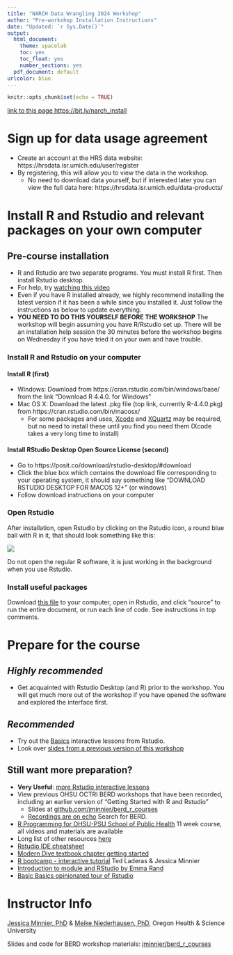 ```yaml
---
title: "NARCH Data Wrangling 2024 Workshop"
author: "Pre-workshop Installation Instructions"
date: "Updated: `r Sys.Date()`"
output: 
  html_document: 
    theme: spacelab
    toc: yes
    toc_float: yes
    number_sections: yes
  pdf_document: default
urlcolor: blue
---
```


```r
knitr::opts_chunk$set(echo = TRUE)
```

[link to this page https://bit.ly/narch_install](https://bit.ly/narch_install)

# Sign up for data usage agreement

- Create an account at the HRS data website: https://hrsdata.isr.umich.edu/user/register
- By registering, this will allow you to view the data in the workshop. 
    + No need to download data yourself, but if interested later you can view the full data here: https://hrsdata.isr.umich.edu/data-products/

# Install R and Rstudio and relevant packages on your own computer

## Pre-course installation

- R and Rstudio are two separate programs. You must install R first. Then install Rstudio desktop. 
- For help, try [watching this video](https://www.youtube.com/watch?v=kOQDdJZ7Hl4&feature=youtu.be)
- Even if you have R installed already, we highly recommend installing the latest version if it has been a while since you installed it. Just follow the instructions as below to update everything.
- **YOU NEED TO DO THIS YOURSELF BEFORE THE WORKSHOP** The workshop will begin assuming you have R/Rstudio set up. There will be an installation help session the 30 minutes before the workshop begins on Wednesday if you have tried it on your own and have trouble.

### Install R and Rstudio on your computer

#### Install **R** (first)

- Windows: Download from https://cran.rstudio.com/bin/windows/base/ from the link "Download R 4.4.0. for Windows"
- Mac OS X: Download the latest .pkg file (top link, currently R-4.4.0.pkg) from https://cran.rstudio.com/bin/macosx/
    * For some packages and uses, [Xcode](https://apps.apple.com/us/app/xcode/id497799835?mt=12) and [XQuartz](https://www.xquartz.org/) may be required, but no need to install these until you find you need them (Xcode takes a very long time to install)
    
#### Install **RStudio Desktop** Open Source License (second)

- Go to https://posit.co/download/rstudio-desktop/#download
- Click the blue box which contains the download file corresponding to your operating system, it should say something like "DOWNLOAD RSTUDIO DESKTOP FOR MACOS 12+" (or windows)
- Follow download instructions on your computer

<!-- <a href="https://posit.co/download/rstudio-desktop/#download"><img src="img/install_rstudio.png" width="40%" height="40%"></a> -->

### Open Rstudio

After installation, open Rstudio by clicking on the Rstudio icon, a round blue ball with R in it, that should look something like this:

![](img/rstudiologo.png)

Do not open the regular R software, it is just working in the background when you use Rstudio.

### Install useful packages

Download [this file](https://drive.google.com/file/d/1hXjogasVkIVjYzuT6eu0lb4Vf-JAzQsW/view?usp=sharing) to your computer, open in Rstudio, and click "source" to run the entire document, or run each line of code. See instructions in top comments.



# Prepare for the course

## *Highly recommended*

- Get acquainted with Rstudio Desktop (and R) prior to the workshop. You will get much more out of the workshop if you have opened the software and explored the interface first.

## *Recommended*

- Try out the [Basics](https://posit.cloud/learn/recipes) interactive lessons from Rstudio.
- Look over [slides from a previous version of this workshop](https://jminnier-berd-r-courses.netlify.app/01-getting-started-v2/01_getting_started_slides.html)

## Still want more preparation?

- **Very Useful**: [more Rstudio interactive lessons](https://posit.cloud/learn/recipes)
- View previous OHSU OCTRI BERD workshops that have been recorded, including an earlier version of "Getting Started with R and Rstudio"
    + Slides at [github.com/jminnier/berd_r_courses](https://github.com/jminnier/berd_r_courses)
    + [Recordings are on echo](https://echo360.org/section/92a2f8fb-2467-48ab-bc03-d983f7945137/public) Search for BERD.
- [R Programming for OHSU-PSU School of Public Health](https://sph-r-programming-2022.netlify.app/) 11 week course, all videos and materials are available
- Long list of other resources [here](https://github.com/jminnier/awesome-rstats/blob/master/learn-r.md)
- [Rstudio IDE cheatsheet](https://posit.co/wp-content/uploads/2022/10/rstudio-ide-1.pdf)
- [Modern Dive textbook chapter getting started](https://moderndive.com/1-getting-started.html)
- [R bootcamp - interactive tutorial](https://r-bootcamp.netlify.com/) Ted Laderas & Jessica Minnier
- [Introduction to module and RStudio by Emma Rand](http://www-users.york.ac.uk/~er13/17C%20-%202018/pracs/01IntroductionToModuleAndRStudio.html)
- [Basic Basics opinionated tour of Rstudio](https://rladiessydney.org/courses/ryouwithme/01-basicbasics-0/)

# Instructor Info

[Jessica Minnier, PhD](http://jessicaminnier.com/) & [Meike Niederhausen, PhD](https://ohsu-psu-sph.org/faculty-2/faculty-directory/?cn-s=niederhausen&cn-cat=), 
Oregon Health & Science University

Slides and code for BERD workshop materials: [jminnier/berd_r_courses](https://github.com/jminnier/berd_r_courses)


